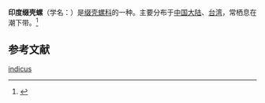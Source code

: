 {{Speciesbox
 | taxon = Onustus indicus
 | authority = (Gmelin, 1791)
}}
'''印度缀壳螺'''（学名：''{{lang|la|Onustus indicus}}''）是[[缀壳螺科|缀壳螺科]]的一种。主要分布于[[中国大陆|中国大陆]]、[[台湾|台湾]]，常栖息在潮下带。<ref>{{cite web|url=http://shell.sinica.edu.tw/chinese/shellbase_detail.php?science_no=468|title=国际贝库：印度缀壳螺|publisher=台湾贝类资料库|accessdate=2009-08-11|archive-date=2016-03-04|archive-url=https://web.archive.org/web/20160304092144/http://shell.sinica.edu.tw/chinese/shellbase_detail.php?science_no=468|dead-url=no}}</ref>

== 参考文献 ==
{{reflist|2}}
{{Taxonbar|from=Q7095108}}

[[Category:阳伞螺属|indicus]]